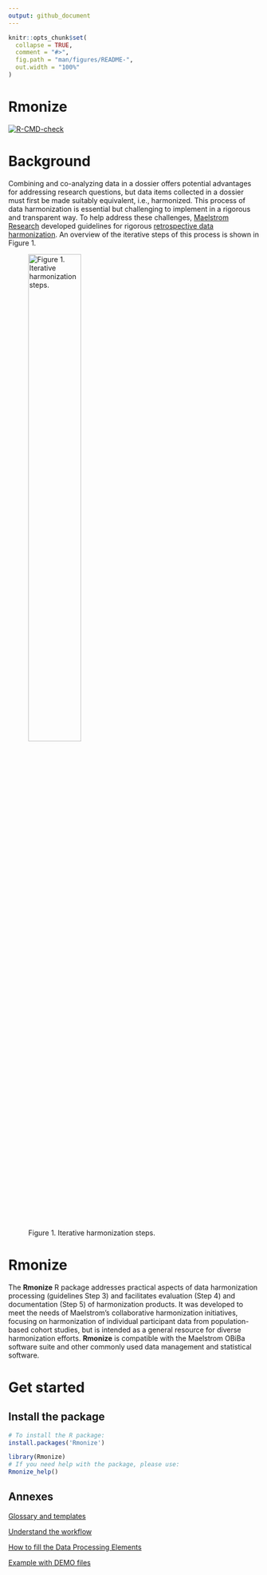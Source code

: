 ```yaml
---
output: github_document
---
```


<!-- README.md is generated from README.Rmd. Please edit that file -->

```r
knitr::opts_chunk$set(
  collapse = TRUE,
  comment = "#>",
  fig.path = "man/figures/README-",
  out.width = "100%"
)
```

# Rmonize

<!-- badges: start -->
[![R-CMD-check](https://github.com/maelstrom-research/Rmonize/actions/workflows/R-CMD-check.yaml/badge.svg)](https://github.com/maelstrom-research/Rmonize/actions/workflows/R-CMD-check.yaml)
<!-- badges: end -->

# Background

Combining and co-analyzing data in a dossier offers potential advantages for 
addressing research questions, but data items collected in a dossier 
must first be made suitably equivalent, i.e., harmonized. This process of data 
harmonization is essential but challenging to implement in a rigorous and 
transparent way. To help address these challenges, 
<a href="https://www.maelstrom-research.org/" target="_blank"> Maelstrom Research</a>
developed guidelines for rigorous 
<a href="https://maelstrom-research.org/page/maelstrom-guidelines" target="_blank"> retrospective data harmonization</a>. An overview of the iterative steps of this process is shown 
in Figure 1. 

![Figure 1. Iterative harmonization steps.](https://www.maelstrom-research.org/assets/images/HarmoStepsNew.png){#id .class width=50% height=50%}

# Rmonize

The **Rmonize** R package addresses practical aspects of data harmonization 
processing (guidelines Step 3) and facilitates evaluation (Step 4) and 
documentation (Step 5) of harmonization products. It was developed to meet 
the needs of Maelstrom’s collaborative harmonization initiatives, focusing on 
harmonization of individual participant data from population-based cohort 
studies, but is intended as a general resource for diverse harmonization 
efforts. **Rmonize** is compatible with the Maelstrom OBiBa software suite and 
other commonly used data management and statistical software.

# Get started

## Install the package

```r
# To install the R package:
install.packages('Rmonize')

library(Rmonize)
# If you need help with the package, please use:
Rmonize_help()

```


## Annexes

[Glossary and templates](articles/a-Glossary-and-templates.html)

[Understand the workflow](articles/b-Understand-the-workflow.html)

[How to fill the Data Processing Elements](articles/c-The-Data-processing-elements.html)

[Example with DEMO files](articles/d-Example-with-DEMO-files.html)


